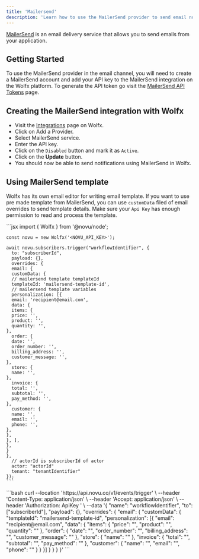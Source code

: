```yaml
---
title: 'Mailersend'
description: 'Learn how to use the MailerSend provider to send email notifications using Wolfx'
---
```


[MailerSend](https://www.mailersend.com/) is an email delivery service that allows you to send emails from your application.

## Getting Started

To use the MailerSend provider in the email channel, you will need to create a MailerSend account and add your API key to the MailerSend integration on the Wolfx platform. To generate the API token go visit the [MailerSend API Tokens](https://www.mailersend.com/help/managing-api-tokens) page.

## Creating the MailerSend integration with Wolfx

- Visit the [Integrations](https://web.novu.co/integrations?utm_campaign=docs-mailersend) page on Wolfx.
- Click on Add a Provider.
- Select MailerSend service.
- Enter the API key.
- Click on the `Disabled` button and mark it as `Active`.
- Click on the **Update** button.
- You should now be able to send notifications using MailerSend in Wolfx.

## Using MailerSend template

Wolfx has its own email editor for writing email template. If you want to use pre made template from MailerSend, you can use `customData` filed of email overrides to send template details. Make sure your `Api Key` has enough permission to read and process the template.

<Tabs>
  <Tab title="Node.js">
    ```jsx
    import {
    Wolfx
  } from '@novu/node';

    const novu = new Wolfx('<NOVU_API_KEY>');

    await novu.subscribers.trigger("workflowIdentifier", {
      to: "subscriberId",
      payload: {},
      overrides: {
      email: {
      customData: {
      // mailersend template templateId
      templateId: 'mailersend-template-id',
      // mailersend template variables
      personalization: [{
      email: 'recipient@email.com',
      data: {
      items: {
      price: '',
      product: '',
      quantity: '',
    },
      order: {
      date: '',
      order_number: '',
      billing_address: '',
      customer_message: '',
    },
      store: {
      name: '',
    },
      invoice: {
      total: '',
      subtotal: '',
      pay_method: '',
    },
      customer: {
      name: '',
      email: '',
      phone: '',
    },
    },
    }, ],
    },
    }
    },
      // actorId is subscriberId of actor
      actor: "actorId"
      tenant: "tenantIdentifier"
    });
    ```
  </Tab>
  <Tab title="cURL">
    ```bash
    curl --location 'https://api.novu.co/v1/events/trigger' \
    --header 'Content-Type: application/json' \
    --header 'Accept: application/json' \
    --header 'Authorization: ApiKey <NOVU_API_KEY>' \
    --data '{
      "name": "workflowIdentifier",
      "to":  ["subscriberId"],
      "payload": {},
      "overrides": {
      "email": {
      "customData": {
      "templateId": "mailersend-template-id",
      "personalization": [{
      "email": "recipient@email.com",
      "data": {
      "items": {
      "price": "",
      "product": "",
      "quantity": ""
    },
      "order": {
      "date": "",
      "order_number": "",
      "billing_address": "",
      "customer_message": ""
    },
      "store": {
      "name": ""
    },
      "invoice": {
      "total": "",
      "subtotal": "",
      "pay_method": ""
    },
      "customer": {
      "name": "",
      "email": "",
      "phone": ""
    }
    }
    }]
    }
    }
    }
    }'
    ```
  </Tab>
</Tabs>